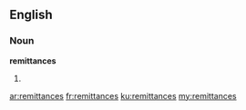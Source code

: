 ==English==

===Noun===
'''remittances'''

# {{plural of|remittance}}

[[ar:remittances]]
[[fr:remittances]]
[[ku:remittances]]
[[my:remittances]]